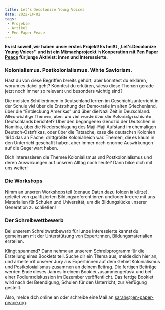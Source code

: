```yaml
---
title: Let's Decolonize Young Voices
date: 2022-10-02
tags:
 - Projekte
 - Artikel
 - Pen Paper Peace
---
```


<b>Es ist soweit, wir haben unser erstes Projekt! Es heißt ,,Let's Decolonize Young Voices'' und ist ein Mitmachprojeckt in Kooperation mit <u><a href="https://www.pen-paper-peace.org/">Pen Paper Peace</a></u> für junge Aktivist: innen und Interessierte.</b>


### Kolonialismus. Postkolonialismus. White Saviorism.

Hast du von diese Begriffen bereits gehört, aber könntest du erklären, worum es dabei geht? Könntest du erklären, wieso diese Themen gerade jetzt noch immer so relevant und besonders wichtig sind?

Die meisten Schüler:innen in Deutschland lernen im Geschichtsunterricht in der Schule viel über die Entstehung der Demokratie im alten Griechenland, über die “Entdeckung Amerikas” und über die Nazi Zeit in Deutschland. Alles wichtige Themen, aber wie viel wurde über die Kolonialgeschichte Deutschlands berichtet? Über den begangenen Genozid der Deutschen in Namibia, über die Niederschlagung des Maji-Maji Aufstand im ehemaligen Deutsch-Ostafrikas, oder über die Tatsache, dass die deutschen Kolonien 1914 das an Fläche, drittgrößte Kolonialreich war. Themen, die es kaum in den Unterricht geschafft haben, aber immer noch enorme Auswirkungen auf die Gegenwart haben.

Dich interessieren die Themen Kolonialismus und Postkolonialismus und deren Auswirkungen auf unseren Alltag noch heute? Dann bilde dich mit uns weiter!

### Die Workshops

Nimm an unseren Workshops teil (genaue Daten dazu folgen in kürze), geleitet von qualifizierten Bildungsreferent:innen und/oder kreiere mit uns Materialien für Schulen und Universität, um die Bildungslücke unserer Generation zu schließen! 

### Der Schreibwettbewerb

Bei unserem Schreibwettbewerb für junge Interessierte kannst du, gemeinsam mit der Unterstützung von Expert:innen, Bildungsmaterialien erstellen.

Klingt spannend? Dann nehme an unserem Schreibprogramm für die Erstellung eines Booklets teil. Suche dir ein Thema aus, melde dich hier an, und arbeite mit unserer Jury aus Expert:innen auf dem Gebiet Kolonialismus und Postkolonialismus zusammen an deinem Beitrag. Die fertigen Beiträge werden Ende dieses Jahres in einem Booklet zusammengefasst und bei einer Podiumsdiskussion im Dezember veröffentlicht. Das fertige Booklet wird nach der Beendigung, Schulen für den Unterricht, zur Verfügung gestellt. 

Also, melde dich online an oder schreibe eine Mail an sarah@pen-paper-peace.org.


